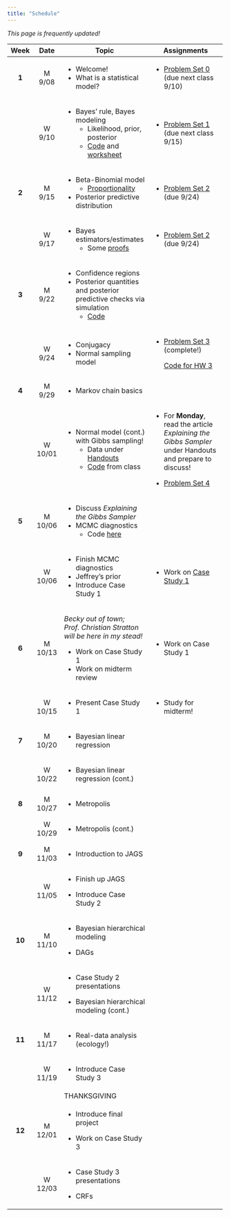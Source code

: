 ```yaml
---
title: "Schedule"
---
```


*This page is frequently updated!*

+---------+---------+-------------------------------------------------------------------------------------------------+------------------------------------------------------------------------------------------------------------+
| Week    | Date    | Topic                                                                                           | Assignments                                                                                                |
+:=======:+:=======:+=================================================================================================+============================================================================================================+
| **1**   | M 9/08  | -   Welcome!                                                                                    | -   [Problem Set 0](homework/review.pdf) (due next class 9/10)                                             |
|         |         | -   What is a statistical model?                                                                |                                                                                                            |
+---------+---------+-------------------------------------------------------------------------------------------------+------------------------------------------------------------------------------------------------------------+
|         | W 9/10  | -   Bayes' rule, Bayes modeling                                                                 | -   [Problem Set 1](homework/412_hw1.pdf) (due next class 9/15)                                            |
|         |         |     -   Likelihood, prior, posterior                                                            |                                                                                                            |
|         |         |     -   [Code](code/binom_discrete_prior.qmd) and [worksheet](handouts/binom_prob_discrete.pdf) |                                                                                                            |
+---------+---------+-------------------------------------------------------------------------------------------------+------------------------------------------------------------------------------------------------------------+
| **2**   | M 9/15  | -   Beta-Binomial model                                                                         | -   [Problem Set 2](homework/412_hw2.pdf) (due 9/24)                                                       |
|         |         |     -   [Proportionality](code/proportionality.qmd)                                             |                                                                                                            |
|         |         | -   Posterior predictive distribution                                                           |                                                                                                            |
+---------+---------+-------------------------------------------------------------------------------------------------+------------------------------------------------------------------------------------------------------------+
|         | W 9/17  | -   Bayes estimators/estimates                                                                  | -   [Problem Set 2](homework/412_hw2.pdf) (due 9/24)                                                       |
|         |         |     -   Some [proofs](handouts/bayes_est.qmd)                                                   |                                                                                                            |
+---------+---------+-------------------------------------------------------------------------------------------------+------------------------------------------------------------------------------------------------------------+
| **3**   | M 9/22  | -   Confidence regions                                                                          |                                                                                                            |
|         |         | -   Posterior quantities and posterior predictive checks via simulation                         |                                                                                                            |
|         |         |     -   [Code](code/post_pred_checks.qmd)                                                       |                                                                                                            |
+---------+---------+-------------------------------------------------------------------------------------------------+------------------------------------------------------------------------------------------------------------+
|         | W 9/24  | -   Conjugacy                                                                                   | -   [Problem Set 3](homework/412_hw3.pdf) (complete!)                                                      |
|         |         | -   Normal sampling model                                                                       |                                                                                                            |
|         |         |                                                                                                 |     [Code for HW 3](code/hpd_code.qmd)                                                                     |
+---------+---------+-------------------------------------------------------------------------------------------------+------------------------------------------------------------------------------------------------------------+
| **4**   | M 9/29  | -   Markov chain basics                                                                         |                                                                                                            |
+---------+---------+-------------------------------------------------------------------------------------------------+------------------------------------------------------------------------------------------------------------+
|         | W 10/01 | -   Normal model (cont.) with Gibbs sampling!                                                   | -   For **Monday**, read the article *Explaining the Gibbs Sampler* under Handouts and prepare to discuss! |
|         |         |     -   Data under [Handouts](handouts.qmd)                                                     |                                                                                                            |
|         |         |     -   [Code](code/gibbs_normal_model_walkthrough.qmd) from class                              | -   [Problem Set 4](homework/412_hw4.pdf)                                                                  |
+---------+---------+-------------------------------------------------------------------------------------------------+------------------------------------------------------------------------------------------------------------+
| **5**   | M 10/06 | -   Discuss *Explaining the Gibbs Sampler*                                                      |                                                                                                            |
|         |         | -   MCMC diagnostics                                                                            |                                                                                                            |
|         |         |     -   Code [here](code/mixture_normals.qmd)                                                   |                                                                                                            |
+---------+---------+-------------------------------------------------------------------------------------------------+------------------------------------------------------------------------------------------------------------+
|         | W 10/06 | -   Finish MCMC diagnostics                                                                     | -   Work on [Case Study 1](case_study.qmd)                                                                 |
|         |         | -   Jeffrey's prior                                                                             |                                                                                                            |
|         |         | -   Introduce Case Study 1                                                                      |                                                                                                            |
+---------+---------+-------------------------------------------------------------------------------------------------+------------------------------------------------------------------------------------------------------------+
| **6**   | M 10/13 | *Becky out of town; Prof. Christian Stratton will be here in my stead!*                         | -   Work on Case Study 1                                                                                   |
|         |         |                                                                                                 |                                                                                                            |
|         |         | -   Work on Case Study 1                                                                        |                                                                                                            |
|         |         | -   Work on midterm review                                                                      |                                                                                                            |
+---------+---------+-------------------------------------------------------------------------------------------------+------------------------------------------------------------------------------------------------------------+
|         | W 10/15 | -   Present Case Study 1                                                                        | -   Study for midterm!                                                                                     |
+---------+---------+-------------------------------------------------------------------------------------------------+------------------------------------------------------------------------------------------------------------+
| **7**   | M 10/20 | -   Bayesian linear regression                                                                  |                                                                                                            |
+---------+---------+-------------------------------------------------------------------------------------------------+------------------------------------------------------------------------------------------------------------+
|         | W 10/22 | -   Bayesian linear regression (cont.)                                                          |                                                                                                            |
+---------+---------+-------------------------------------------------------------------------------------------------+------------------------------------------------------------------------------------------------------------+
| **8**   | M 10/27 | -   Metropolis                                                                                  |                                                                                                            |
+---------+---------+-------------------------------------------------------------------------------------------------+------------------------------------------------------------------------------------------------------------+
|         | W 10/29 | -   Metropolis (cont.)                                                                          |                                                                                                            |
+---------+---------+-------------------------------------------------------------------------------------------------+------------------------------------------------------------------------------------------------------------+
| **9**   | M 11/03 | -   Introduction to JAGS                                                                        |                                                                                                            |
+---------+---------+-------------------------------------------------------------------------------------------------+------------------------------------------------------------------------------------------------------------+
|         | W 11/05 | -   Finish up JAGS                                                                              |                                                                                                            |
|         |         |                                                                                                 |                                                                                                            |
|         |         | <!-- -->                                                                                        |                                                                                                            |
|         |         |                                                                                                 |                                                                                                            |
|         |         | -   Introduce Case Study 2                                                                      |                                                                                                            |
+---------+---------+-------------------------------------------------------------------------------------------------+------------------------------------------------------------------------------------------------------------+
| **10**  | M 11/10 | -   Bayesian hierarchical modeling                                                              |                                                                                                            |
|         |         |                                                                                                 |                                                                                                            |
|         |         | -   DAGs                                                                                        |                                                                                                            |
+---------+---------+-------------------------------------------------------------------------------------------------+------------------------------------------------------------------------------------------------------------+
|         | W 11/12 | -   Case Study 2 presentations                                                                  |                                                                                                            |
|         |         |                                                                                                 |                                                                                                            |
|         |         | -   Bayesian hierarchical modeling (cont.)                                                      |                                                                                                            |
+---------+---------+-------------------------------------------------------------------------------------------------+------------------------------------------------------------------------------------------------------------+
| **11**  | M 11/17 | -   Real-data analysis (ecology!)                                                               |                                                                                                            |
+---------+---------+-------------------------------------------------------------------------------------------------+------------------------------------------------------------------------------------------------------------+
|         | W 11/19 | -   Introduce Case Study 3                                                                      |                                                                                                            |
+---------+---------+-------------------------------------------------------------------------------------------------+------------------------------------------------------------------------------------------------------------+
|         |         | THANKSGIVING                                                                                    |                                                                                                            |
+---------+---------+-------------------------------------------------------------------------------------------------+------------------------------------------------------------------------------------------------------------+
| **12**  | M 12/01 | -   Introduce final project                                                                     |                                                                                                            |
|         |         |                                                                                                 |                                                                                                            |
|         |         | -   Work on Case Study 3                                                                        |                                                                                                            |
+---------+---------+-------------------------------------------------------------------------------------------------+------------------------------------------------------------------------------------------------------------+
|         | W 12/03 | -   Case Study 3 presentations                                                                  |                                                                                                            |
|         |         |                                                                                                 |                                                                                                            |
|         |         | -   CRFs                                                                                        |                                                                                                            |
+---------+---------+-------------------------------------------------------------------------------------------------+------------------------------------------------------------------------------------------------------------+
